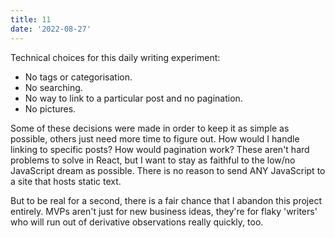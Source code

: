 ```yaml
---
title: 11
date: '2022-08-27'
---
```


Technical choices for this daily writing experiment:

- No tags or categorisation.
- No searching.
- No way to link to a particular post and no pagination.
- No pictures.

Some of these decisions were made in order to keep it as simple as possible, others just need more time to figure out. How would I handle linking to specific posts? How would pagination work? These aren't hard problems to solve in React, but I want to stay as faithful to the low/no JavaScript dream as possible. There is no reason to send ANY JavaScript to a site that hosts static text.

But to be real for a second, there is a fair chance that I abandon this project entirely. MVPs aren't just for new business ideas, they're for flaky 'writers' who will run out of derivative observations really quickly, too.
